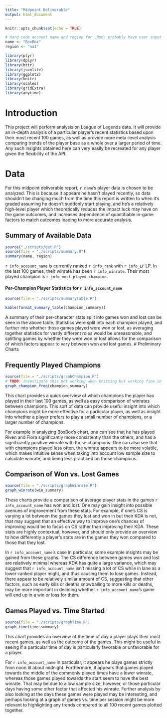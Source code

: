 ```yaml
---
title: "Midpoint Deliverable"
output: html_document
---
```


```r
knitr::opts_chunk$set(echo = TRUE)

# Hard code account name and region for .Rmd; probably have user input or something for actual interactive version
name <- "BoxBox"
region <- "na1"

library(plyr)
library(dplyr)
library(httr)
library(jsonlite)
library(ggplot2)
library(knitr)
library(scales)
library(gridExtra)
library(anytime)
```

# Introduction
This project will perform analysis on League of Legends data. It will provide an in-depth analysis of a particular player's recent statistics based upon their most recent 100 games, as well as provide more meta-level analysis comparing trends of the player base as a whole over a larger period of time. Any such insights obtained here can very easily be recreated for any player given the flexibility of the API.

# Data
For this midpoint deliverable report, `r name`'s player data is chosen to be analyzed. This is because it appears he hasn't played recently, so data shouldn't be changing much from the time this report is written to when it's graded assuming he doesn't suddenly start playing, and he's a relatively high-level player which theoretically reduces the impact luck may have on the game outcomes, and increases dependence of quantifiable in-game factors to match outcomes leading to more accurate analysis.

## Summary of Available Data
```r
source("./scripts/get.R")
source(file = "./scripts/summary.R")
summary(name, region)
```

`r info_account_name` is currently ranked `r info_rank` with `r info_LP` LP. In the last 100 games, their winrate has been `r info_winrate`. Their most played champion is `r info_most_played_champion`.

#### Per-Champion Player Statistics for `r info_account_name`
```r
source(file = "./scripts/summaryTable.R")

kable(format_summary_table(champion_summary))
```

A summary of their per-character stats split into games won and lost can be seen in the above table. Statistics were split into each champion played, and further into whether those games played were won or lost, as averaging together statistics for vastly different roles would be unreasonable, and splitting games by whether they were won or lost allows for the comparison of which factors appear to vary between won and lost games.
# Preliminary Charts

## Frequently Played Champions
```r
source(file = "./scripts/graphChampion.R")
# TODO: investigate this not working when knitting but working fine in all other cases
graph_champion_freq(champion_summary)
```

This chart provides a quick overview of which champions the player has played in their last 100 games, as well as easy comparison of winrates between champions. This sort of data can provide useful insight into which champions might be more effective for a particular player, as well as insight into whether a player prefers to play a small number of champions, or a larger number of champions.

For example in analyzing BoxBox's chart, one can see that he has played Riven and Fiora significantly more consistently than the others, and has a significantly positive winrate with those champions. One can also see that with champions played less often, the winrate appears to be more volatile, which makes intuitive sense when taking into account low sample size to calculate winrate, and being less practiced on those champions.

## Comparison of Won vs. Lost Games
```r
source(file = "./scripts/graphWinrate.R")
graph_winrate(win_summary)
```

These charts provide a comparison of average player stats in the games `r info_account_name` has won and lost. One may gain insight into possible avenues of improvement from these stats. For example, if one's CS is varying a lot between the games they lost and won in but their KDA is not, that may suggest that an effective way to improve one's chances of improving would be to focus on CS rather than improving their KDA. These stats are highly contextual, however, and should only provide an overview to how differently a player's stats are in the games they won compared to those that they lost.

In `r info_account_name`'s case in particular, some example insights may be gained from these graphs. The CS difference between games won and lost are relatively minimal whereas KDA has quite a large variance, which may suggest that `r info_account_name` isn't missing a lot of CS while in lane as a lower-ranked player might, and thus causing them to lose games. Instead, there appear to be relatively similar amount of CS, suggesting that other factors, such as early kills or deaths snowballing to more kills or deaths, may be more important in deciding whether `r info_account_name`'s game will end up in a win or loss for them.

## Games Played vs. Time Started
```r
source(file = "./scripts/graphTime.R")
graph_time(time_summary)
```

This chart provides an overview of the time of day a player plays their most recent games, as well as the outcome of the games. This might be useful in seeing if a particular time of day is particularly favorable or unfavorable for a player.

For `r info_account_name` in particular, it appears he plays games strictly from noon til about midnight. Furthermore, it appears that games played towards the middle of the commonly played times have a lower winrate, whereas those games played towards the start seem to have the best winrate. That may be due to a low sample size, however, or those particular days having some other factor that affected his winrate. Further analysis by also looking at the days these games were played may be interesting, and perhaps looking at a graph of games vs. time per session might be more relevant to highlighting any trends compared to all 100 recent games plotted together.